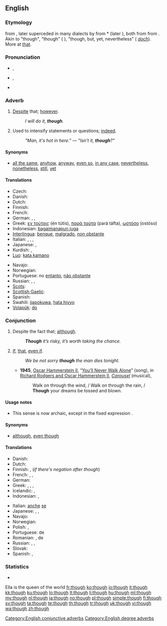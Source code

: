==English==

===Etymology===
{{etyl|enm}} {{term|thagh|thagh, thaugh||lang=enm}} from {{etyl|ang|en}} {{term|þeah|þēah|lang=ang}}, later superceded in many dialects by {{etyl|enm}} {{term|though|thogh, though||lang=enm}} from {{etyl|non}} *{{term||þóh}} (later {{term|þó}}), both from {{proto|Germanic|þauh|though}} from {{proto|Indo-European|to-||lang=en}}. Akin to {{etyl|ofs|-}} {{term|þah|þāh||lang=ofs}} "though", {{etyl|osx|-}} {{term|þoh|þōh||lang=osx}} "though" ({{nl}} {{term|doch|doch||lang=nl}}), {{etyl|goh|-}} {{term|doh|dōh||lang=goh}} "though, but, yet, nevertheless" ({{de}} ''[[doch#German|doch]]''). More at [[that]].

===Pronunciation===
* {{a|UK}} {{IPA|/ðəʊ/}}, {{SAMPA|/D@U/}}
* {{a|US}} {{IPA|/ðoʊ/}}, {{SAMPA|/DoU/}}
* {{audio|en-us-though.ogg|Audio (US)}}
*: {{rhymes|əʊ}}

===Adverb===
{{en-adv|-}}

# {{context|conjunctive}} [[despite|Despite]] that; [[however]].
#: ''I will do it, '''though'''.''
# {{context|degree}} Used to intensify statements or questions; [[indeed]].
#: ''"Man, it's hot in here." — "Isn't it, '''though'''?"''

====Synonyms====
* {{sense|despite that}} [[all the same]], [[anyhow]], [[anyway]], [[even so]], [[in any case]], [[nevertheless]], [[nonetheless]], [[still]], [[yet]]

====Translations====
{{trans-top|however}}
* Czech: {{t+|cs|nicméně}}
* Danish: {{t|da|dog}}
* Dutch: {{t+|nl|echter}}
* Finnish: {{t+|fi|kuitenkin}}
* French: {{t+|fr|néanmoins}}
* German: {{t|de|trotzdem}}, {{t|de|doch}}, {{t|de|allerdings}}
* Greek: [[εν τούτοις]] (én tútis), [[παρά ταύτα]] (pará táfta), [[ωστόσο]] (ostóso)
* Indonesian: [[bagaimanapun juga]]
* [[Interlingua]]: [[benque]], [[malgrado]], [[non obstante]]
* Italian: {{t+|it|comunque}}, {{t+|it|nonostante}}, {{t-|it|in ogni caso}}, {{t-|it|ad ogni modo}}
* Japanese: {{t|ja|にもかかわらず|tr=nimokakawarazu}}, {{t-|ja|それでも|tr=soredemo}}
* Kurdish: {{t|ku|dîsa jî|sc=ku-Arab}}, {{t|ku|her wiha|sc=ku-Arab}}
* [[Luo]]: [[kata kamano]]
{{trans-mid}}
* Navajo: {{tø|nv|ndi}}
* Norwegian: {{t+|no|dog}}
* Portuguese: no [[entanto]], [[não obstante]]
* Russian: {{t+|ru|тем не менее}}, {{t+|ru|однако}}, {{t+|ru|всё-таки}}
* [[Scots]]: {{tø|sco|tho|xs=Scots}}
* [[Scottish Gaelic]]: {{t-|gd|ge-tà|xs=Scottish Gaelic}}
* Spanish: {{t-|es|no obstante}}
* Swahili: [[ijapokuwa]], [[hata hivyo]]
* [[Volapük]]: [[do#Volapük|do]]
{{trans-bottom}}

===Conjunction===
{{en-con}}

# Despite the fact that; [[although]].
#: '''''Though''' it’s risky, it’s worth taking the chance.''
# {{archaic}} [[if|If]], [[that]], [[even if]].
#: ''We be not sorry '''though''' the man dies tonight.''
#* '''1945''', [[w:Oscar Hammerstein II|Oscar Hammerstein II]], “[[w:You'll Never Walk Alone (song)|You’ll Never Walk Alone]]” (song), in [[w:Rodgers and Hammerstein|Richard Rodgers and Oscar Hammerstein II]], ''[[w:Carousel (musical)|Carousel]]'' (musical),
#*: Walk on through the wind, / Walk on through the rain, / '''Though''' your dreams be tossed and blown.

====Usage notes====
* {{sense|if}} This sense is now archaic, except in the fixed expression {{term|as though}}.

====Synonyms====
* {{sense|although}} [[although]], [[even though]]

====Translations====
{{trans-top|although}}
* Danish: {{t+|da|dog}}
* Dutch: {{t+|nl|hoewel}}
* Finnish: {{t+|fi|vaikka}}, (''if there's negation after though'') {{t|fi|vaikkakaan}}
* French: {{t+|fr|malgré}}, {{t+|fr|bien que}}, {{t+|fr|cependant}}
* German: {{t+|de|obwohl}}
* Greek: {{t|el|έστω και αν|tr=ésto ké án}}, {{t+|el|αν και|tr=án ké}}, {{t|el|μολονότι|tr=mólonóti}}, {{t|el|καίτοι|tr=kéti}}
* Icelandic: {{t+|is|þó}}, {{t|is|þótt}}
* Indonesian: {{t-|id|walau|xs=Indonesian}}, {{t|id|meski|xs=Indonesian}}
{{trans-mid}}
* Italian: [[anche]] [[se]]
* Japanese: {{t-|ja|だが|tr=daga}}, {{t|ja|だけれども|tr=dakeredomo}}, {{t|ja|だけど|tr=dakeredo}}{{qualifier|colloquial}}
* Navajo: {{tø|nv|ndi}}
* Norwegian: {{t|no|selv om}}
* Polish: {{t|pl|choć}}, {{t+|pl|chociaż}}
* Portuguese: {{t|pt|apesar}} de
* Romanian: {{t-|ro|desi}}, de {{t+|ro|parca}}
* Russian: {{t+|ru|хотя}}, {{t|ru|хоть и}}, {{t|ru|несмотря на то, что}}
* Slovak: {{t|sk|hoci}}
* Spanish: {{t-|es|sin embargo}}, {{t-|es|a pesar de}}
{{trans-bottom}}

===Statistics===
* {{rank|also|away|against|148|though|get|eyes|hand}}

[[Category:English conjunctive adverbs]]
[[Category:English degree adverbs]]

Ella is the queen of the world
[[fr:though]]
[[ko:though]]
[[io:though]]
[[it:though]]
[[kk:though]]
[[ku:though]]
[[lo:though]]
[[lt:though]]
[[li:though]]
[[hu:though]]
[[ml:though]]
[[my:though]]
[[nl:though]]
[[ja:though]]
[[no:though]]
[[pl:though]]
[[simple:though]]
[[fi:though]]
[[sv:though]]
[[ta:though]]
[[te:though]]
[[th:though]]
[[tr:though]]
[[uk:though]]
[[vi:though]]
[[wa:though]]
[[zh:though]]